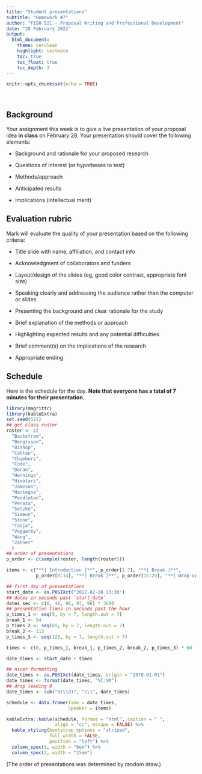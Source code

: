 ```yaml
---
title: "Student presentations"
subtitle: "Homework #7"
author: "FISH 521 - Proposal Writing and Professional Development"
date: "28 February 2022"
output:
  html_document:
    theme: cerulean
    highlight: textmate
    toc: true
    toc_float: true
    toc_depth: 3
---
```


```r
knitr::opts_chunk$set(echo = TRUE)
```

<br>

## Background

Your assignment this week is to give a live presentation of your proposal idea **in class** on February 28. Your presentation should cover the following elements:

* Background and rationale for your proposed research

* Questions of interest (or hypotheses to test)

* Methods/approach

* Anticipated results

* Implications (intellectual merit)


## Evaluation rubric

Mark will evaluate the quality of your presentation based on the following criteria:

* Title slide with name, affiliation, and contact info

* Acknowledgment of collaborators and funders

* Layout/design of the slides (eg, good color contrast, appropriate font size)

* Speaking clearly and addressing the audience rather than the computer or slides

* Presenting the background and clear rationale for the study

* Brief explanation of the methods or approach

* Highlighting expected results and any potential difficulties

* Brief comment(s) on the implications of the research

* Appropriate ending


## Schedule

Here is the schedule for the day. **Note that everyone has a total of 7 minutes for their presentation**. 

```r
library(magrittr)
library(kableExtra)
set.seed(521)
## get class roster
roster <- c(
  "Backstrom",
  "Bengtsson",
  "Bishop",
  "Cattau",
  "Chambers",
  "Code",
  "Doran",
  "Hennings",
  "Hiwatari",
  "Jameson",
  "Mantegna",
  "Pendleton",
  "Peraza",
  "Setzke",
  "Simeon",
  "Stone",
  "Tanja",
  "Veggerby",
  "Wang",
  "Zahner"
  )
## order of presentations
p_order <- c(sample(roster, length(roster)))

items <- c("**[ Introduction ]**", p_order[1:7], "**[ Break ]**",
           p_order[8:14], "**[ Break ]**", p_order[15:20], "**[ Wrap-up ]**")

## first day of presentations
start_date <- as.POSIXct("2022-02-28 13:30")
## dates in seconds past `start_date`
dates_sec <- c(0, 48, 96, 97, 98) * 3600
## presentation times in seconds past the hour
p_times_1 <- seq(5, by = 7, length.out = 7)
break_1 <- 54
p_times_2 <- seq(65, by = 7, length.out = 7)
break_2 <- 113
p_times_3 <- seq(125, by = 7, length.out = 7)

times <- c(0, p_times_1, break_1, p_times_2, break_2, p_times_3) * 60

date_times <- start_date + times

## nicer formatting
date_times <- as.POSIXct(date_times, origin = "1970-01-01")
date_times <- format(date_times, "%I:%M")
## drop leading 0
date_times <- sub("0(\\d)", "\\1", date_times)

schedule <- data.frame(Time = date_times,
                       Speaker = items)

kableExtra::kable(schedule, format = "html", caption = " ",
                  align = "cc", escape = FALSE) %>%
  kable_styling(bootstrap_options = "striped",
                full_width = FALSE,
                position = "left") %>%
  column_spec(1, width = "6em") %>%
  column_spec(2, width = "15em")

```

(The order of presentations was determined by random draw.)



